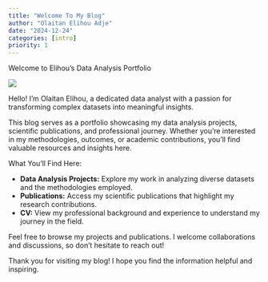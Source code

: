 ```yaml
---
title: "Welcome To My Blog"
author: "Olaitan Elihou Adje"
date: "2024-12-24"
categories: [intro]
priority: 1
---
```


Welcome to Elihou's Data Analysis Portfolio

![](thumbnail.jpg)

Hello! I’m Olaitan Elihou, a dedicated data analyst with a passion for transforming complex datasets into meaningful insights. 

This blog serves as a portfolio showcasing my data analysis projects, scientific publications, and professional journey. Whether you're interested in my methodologies, outcomes, or academic contributions, you'll find valuable resources and insights here.

What You’ll Find Here:

- **Data Analysis Projects:** Explore my work in analyzing diverse datasets and the methodologies employed.
- **Publications:** Access my scientific publications that highlight my research contributions.
- **CV:** View my professional background and experience to understand my journey in the field.

Feel free to browse my projects and publications. I welcome collaborations and discussions, so don’t hesitate to reach out!

Thank you for visiting my blog! I hope you find the information helpful and inspiring.
